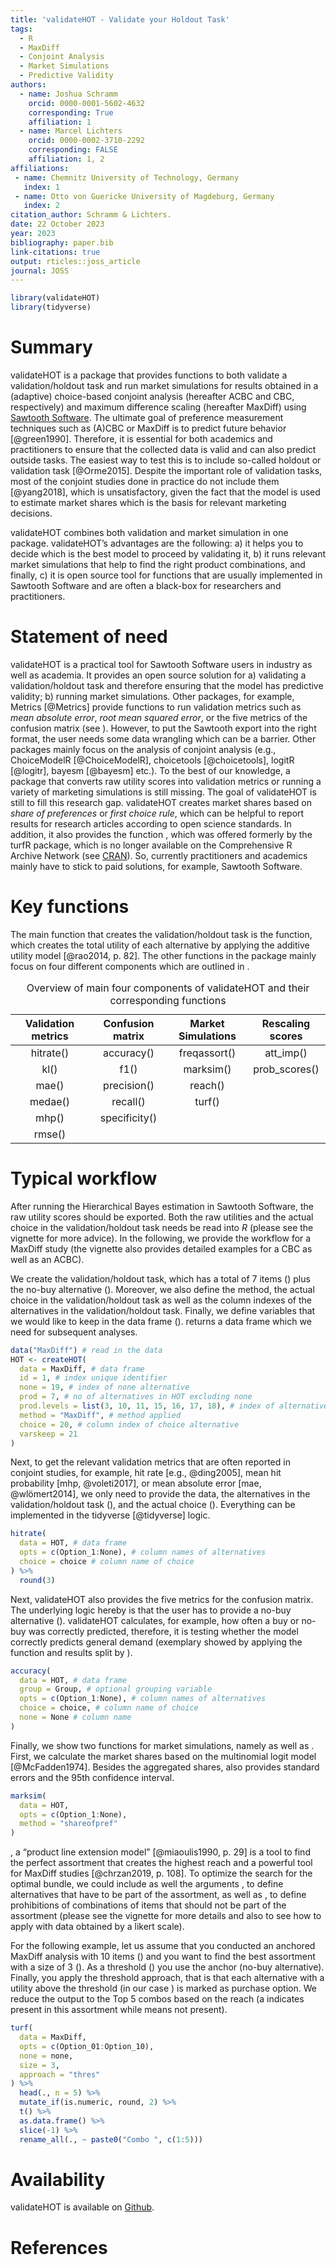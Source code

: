 ```yaml
---
title: 'validateHOT - Validate your Holdout Task'
tags:
  - R
  - MaxDiff
  - Conjoint Analysis
  - Market Simulations
  - Predictive Validity
authors:
  - name: Joshua Schramm
    orcid: 0000-0001-5602-4632
    corresponding: True
    affiliation: 1
  - name: Marcel Lichters
    orcid: 0000-0002-3710-2292
    corresponding: FALSE
    affiliation: 1, 2    
affiliations:
 - name: Chemnitz University of Technology, Germany
   index: 1
 - name: Otto von Guericke University of Magdeburg, Germany
   index: 2
citation_author: Schramm & Lichters.
date: 22 October 2023
year: 2023
bibliography: paper.bib
link-citations: true
output: rticles::joss_article
journal: JOSS
---
```


\setlength{\headheight}{63.55022pt}
\addtolength{\topmargin}{-0.95425pt}
\newcommand{\colcod}[1]{\texttt{\color{purple}#1}}

```r
library(validateHOT)
library(tidyverse)
```

# Summary

validateHOT is a package that provides functions to both validate a validation/holdout task and run market simulations for results obtained in a (adaptive) choice-based conjoint analysis (hereafter ACBC and CBC, respectively) and maximum difference scaling (hereafter MaxDiff) using [Sawtooth Software](https://sawtoothsoftware.com/). The ultimate goal of preference measurement techniques such as (A)CBC or MaxDiff is to predict future behavior [@green1990]. Therefore, it is essential for both academics and practitioners to ensure that the collected data is valid and can also predict outside tasks. The easiest way to test this is to include so-called holdout or validation task [@Orme2015]. Despite the important role of validation tasks, most of the conjoint studies done in practice do not include them [@yang2018], which is unsatisfactory, given the fact that the model is used to estimate market shares which is the basis for relevant marketing decisions.

validateHOT combines both validation and market simulation in one package. validateHOT's advantages are the following: a) it helps you to decide which is the best model to proceed by validating it, b) it runs relevant market simulations that help to find the right product combinations, and finally, c) it is open source tool for functions that are usually implemented in Sawtooth Software and are often a black-box for researchers and practitioners.

# Statement of need

validateHOT is a practical tool for Sawtooth Software users in industry as well as academia. It provides an open source solution for a) validating a validation/holdout task and therefore ensuring that the model has predictive validity; b) running market simulations. Other packages, for example, Metrics [@Metrics] provide functions to run validation metrics such as *mean absolute error*, *root mean squared error*, or the five metrics of the confusion matrix (see \autoref{tab:table1}). However, to put the Sawtooth export into the right format, the user needs some data wrangling which can be a barrier. Other packages mainly focus on the analysis of conjoint analysis (e.g., ChoiceModelR [@ChoiceModelR], choicetools [@choicetools], logitR [@logitr], bayesm [@bayesm] etc.). To the best of our knowledge, a package that converts raw utility scores into validation metrics or running a variety of marketing simulations is still missing. The goal of validateHOT is still to fill this research gap. validateHOT creates market shares based on *share of preferences* or *first choice rule*, which can be helpful to report results for research articles according to open science standards. In addition, it also provides the function \colcod{turf}, which was offered formerly by the turfR package, which is no longer available on the Comprehensive R Archive Network (see [CRAN](https://cran.r-project.org/web/packages/turfR/index.html)). So, currently practitioners and academics mainly have to stick to paid solutions, for example, Sawtooth Software.

# Key functions

The main function that creates the validation/holdout task is the \texttt{\color{purple}createHOT} function, which creates the total utility of each alternative by applying the additive utility model [@rao2014, p. 82]. The other functions in the package mainly focus on four different components which are outlined in \autoref{tab:table1}.

| Validation metrics | Confusion matrix | Market Simulations | Rescaling scores |
|:----------------:|:----------------:|:----------------:|:----------------:|
|     hitrate()      |    accuracy()    |    freqassort()    |    att_imp()     |
|        kl()        |       f1()       |     marksim()      |  prob_scores()   |
|       mae()        |   precision()    |      reach()       |                  |
|      medae()       |     recall()     |       turf()       |                  |
|       mhp()        |  specificity()   |                    |                  |
|       rmse()       |                  |                    |                  |

: Overview of main four components of validateHOT and their corresponding functions \label{tab:table1}

# Typical workflow

After running the Hierarchical Bayes estimation in Sawtooth Software, the raw utility scores should be exported. Both the raw utilities and the actual choice in the validation/holdout task needs be read into *R* (please see the vignette for more advice). In the following, we provide the workflow for a MaxDiff study (the vignette also provides detailed examples for a CBC as well as an ACBC). 

We create the validation/holdout task, which has a total of 7 items (\texttt{\color{purple}prod}) plus the no-buy alternative (\texttt{\color{purple}none}). Moreover, we also define the method, the actual choice in the validation/holdout task as well as the column indexes of the alternatives in the validation/holdout task. Finally, we define variables that we would like to keep in the data frame (\colcod{varskeep}). \texttt{\color{purple}createHOT} returns a data frame which we need for subsequent analyses.

```r
data("MaxDiff") # read in the data
HOT <- createHOT(
  data = MaxDiff, # data frame
  id = 1, # index unique identifier
  none = 19, # index of none alternative
  prod = 7, # no of alternatives in HOT excluding none
  prod.levels = list(3, 10, 11, 15, 16, 17, 18), # index of alternatives
  method = "MaxDiff", # method applied
  choice = 20, # column index of choice alternative
  varskeep = 21
)
```

Next, to get the relevant validation metrics that are often reported in conjoint studies, for example, hit rate [e.g., @ding2005], mean hit probability [mhp, @voleti2017], or mean absolute error [mae, @wlömert2014], we only need to provide the data, the alternatives in the validation/holdout task (\texttt{\color{purple}opts}), and the actual choice (\texttt{\color{purple}choice}). Everything can be implemented in the tidyverse [@tidyverse] logic.

\pagebreak

```r
hitrate(
  data = HOT, # data frame
  opts = c(Option_1:None), # column names of alternatives
  choice = choice # column name of choice
) %>% 
  round(3)
```

Next, validateHOT also provides the five metrics for the confusion matrix. The underlying logic hereby is that the user has to provide a no-buy alternative (\texttt{\color{purple}none}). validateHOT calculates, for example, how often a buy or no-buy was correctly predicted, therefore, it is testing whether the model correctly predicts general demand (exemplary showed by applying the \texttt{\color{purple}accuracy} function and results split by \texttt{\color{purple}Group}).

```r
accuracy(
  data = HOT, # data frame
  group = Group, # optional grouping variable
  opts = c(Option_1:None), # column names of alternatives
  choice = choice, # column name of choice
  none = None # column name 
)
```

Finally, we show two functions for market simulations, namely \texttt{\color{purple}marksim} as well as \texttt{\color{purple}turf}. First, we calculate the market shares based on the multinomial logit model [@McFadden1974]. Besides the aggregated shares, \texttt{\color{purple}marksim} also provides standard errors and the 95th confidence interval.

```r
marksim(
  data = HOT,
  opts = c(Option_1:None),
  method = "shareofpref"
)
```

\texttt{\color{purple}turf}, a "product line extension model" [@miaoulis1990, p. 29] is a tool to find the perfect assortment that creates the highest reach and a powerful tool for MaxDiff studies [@chrzan2019, p. 108]. To optimize the search for the optimal bundle, we could include as well the arguments \texttt{\color{purple}fixed}, to define alternatives that have to be part of the assortment, as well as \texttt{\color{purple}prohib}, to define prohibitions of combinations of items that should not be part of the assortment (please see the vignette for more details and also to see how to apply \texttt{\color{purple}turf} with data obtained by a likert scale).

For the following example, let us assume that you conducted an anchored MaxDiff analysis with 10 items (\colcod{opts}) and you want to find the best assortment with a size of 3 (\colcod{size = 3}). As a threshold (\colcod{none}) you use the anchor (no-buy alternative). Finally, you apply the threshold approach, that is that each alternative with a utility above the threshold (in our case \colcod{none}) is marked as purchase option. We reduce the output to the Top 5 combos based on the reach (a \colcod{1} indicates present in this assortment while \colcod{0} means not present).

```r
turf(
  data = MaxDiff,
  opts = c(Option_01:Option_10),
  none = none,
  size = 3,
  approach = "thres"
) %>% 
  head(., n = 5) %>% 
  mutate_if(is.numeric, round, 2) %>% 
  t() %>% 
  as.data.frame() %>% 
  slice(-1) %>% 
  rename_all(., ~ paste0("Combo ", c(1:5)))
```

# Availability

validateHOT is available on [Github](https://github.com/JoshSchramm94/validateHOT).

# References
